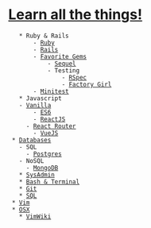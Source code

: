 = [[http://www.troll.me/images/x-all-the-things/learn-all-the-things.jpg|Learn all the things!]] =
	* Ruby & Rails
		- [[Ruby]]
		- [[Rails]]
		- [[Favorite Gems]]
			- [[Sequel]]
			- Testing 
				- [[RSpec]]
				- [[Factory Girl]]
        - [[Minitest]]
	* Javascript
    - [[Vanilla]]
		- [[ES6]]
		- [[ReactJS]]
      - [[React Router]]
		- [[VueJS]]
  * [[Databases]]
    - SQL
      - [[Postgres]]
    - NoSQL
      - [[MongoDB]]
	* [[SysAdmin]]
	* [[Bash & Terminal]]
	* [[Git]]
	* [[SQL]]
  * [[Vim]]
  * [[OSX]]
	* [[VimWiki]]
